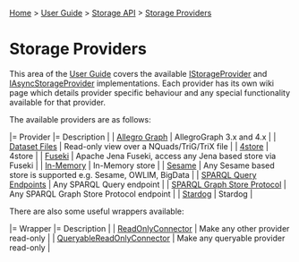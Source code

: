 [[Home]] > [[User Guide]] > [[UserGuide/Storage|Storage API]] > [[UserGuide/Storage/Providers|Storage Providers]]

= Storage Providers =

This area of the [[User Guide]] covers the available [[http://www.dotnetrdf.org/api/index.asp?Topic=VDS.RDF.Storage.IStorageProvider|IStorageProvider]] and [[http://www.dotnetrdf.org/api/index.asp?Topic=VDS.RDF.Storage.IAsyncStorageProvider|IAsyncStorageProvider]] implementations.  Each provider has its own wiki page which details provider specific behaviour and any special functionality available for that provider.

The available providers are as follows:

|= Provider |= Description |
| [[UserGuide/Storage/AllegroGraph|Allegro Graph]] | AllegroGraph 3.x and 4.x |
| [[UserGuide/Storage/DatasetFile|Dataset Files]] | Read-only view over a NQuads/TriG/TriX file |
| [[UserGuide/Storage/4store|4store]] | 4store |
| [[UserGuide/Storage/Fuseki|Fuseki]] | Apache Jena Fuseki, access any Jena based store via Fuseki |
| [[UserGuide/Storage/InMemory|In-Memory]] | In-Memory store |
| [[UserGuide/Storage/Sesame|Sesame]] | Any Sesame based store is supported e.g. Sesame, OWLIM, BigData |
| [[UserGuide/Storage/SPARQL Query|SPARQL Query Endpoints]] | Any SPARQL Query endpoint |
| [[UserGuide/Storage/SPARQL Graph Store|SPARQL Graph Store Protocol]] | Any SPARQL Graph Store Protocol endpoint |
| [[UserGuide/Storage/Stardog|Stardog]] | Stardog |

There are also some useful wrappers available:

|= Wrapper |= Description |
| [[http://www.dotnetrdf.org/api/index.asp?Topic=VDS.RDF.Storage.ReadOnlyConnector|ReadOnlyConnector]] | Make any other provider read-only |
| [[http://www.dotnetrdf.org/api/index.asp?Topic=VDS.RDF.Storage.QueryableReadOnlyConnector|QueryableReadOnlyConnector]] | Make any queryable provider read-only |